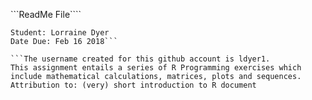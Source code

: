 ```ReadMe File````

```
Student: Lorraine Dyer
Date Due: Feb 16 2018```

```The username created for this github account is ldyer1.
This assignment entails a series of R Programming exercises which include mathematical calculations, matrices, plots and sequences.
Attribution to: (very) short introduction to R document
```
